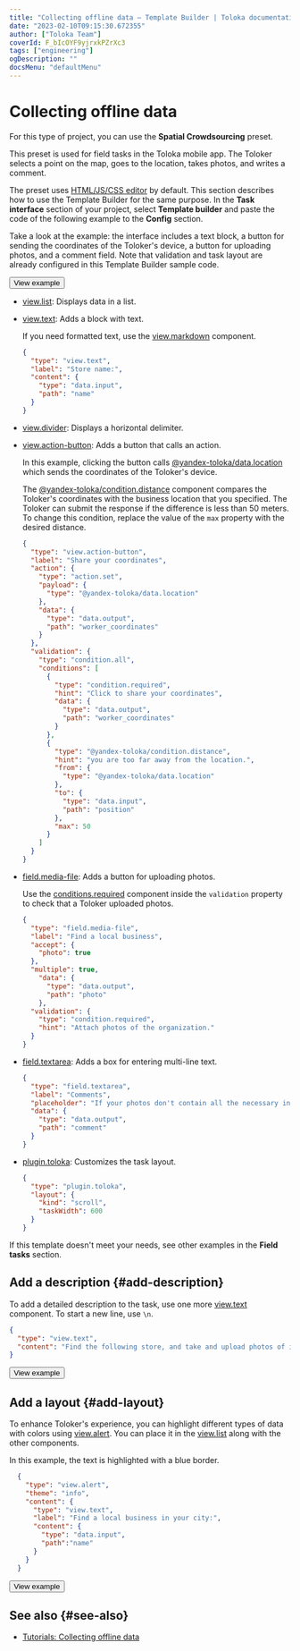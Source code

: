```yaml
---
title: "Collecting offline data — Template Builder | Toloka documentation"
date: "2023-02-10T09:15:30.672355"
author: ["Toloka Team"]
coverId: F_bIcOYF9yjrxkPZrXc3
tags: ["engineering"]
ogDescription: ""
docsMenu: "defaultMenu"
---
```



# Collecting offline data

For this type of project, you can use the **Spatial Crowdsourcing** preset.

This preset is used for field tasks in the Toloka mobile app. The Toloker selects a point on the map, goes to the location, takes photos, and writes a comment.

The preset uses [HTML/JS/CSS editor](/docs-new/guide/spec) by default. This section describes how to use the Template Builder for the same purpose. In the **Task interface** section of your project, select **Template builder** and paste the code of the following example to the **Config** section.

Take a look at the example: the interface includes a text block, a button for sending the coordinates of the Toloker's device, a button for uploading photos, and a comment field. Note that validation and task layout are already configured in this Template Builder sample code.

<Button themeColor="light" view="default" size="l" type="link" url="https://ya.cc/t/Fz_--ktr3ttAX9">View example</Button>

<Cut title="Components used in the example">

- [view.list](/docs-new/template-builder/reference/view.list): Displays data in a list.

- [view.text](/docs-new/template-builder/reference/view.text): Adds a block with text.

  If you need formatted text, use the [view.markdown](/docs-new/template-builder/reference/view.markdown) component.

  <Cut title="Show code">

  ```json
  {
    "type": "view.text",
    "label": "Store name:",
    "content": {
      "type": "data.input",
      "path": "name"
    }
  }
  ```
  </Cut>

- [view.divider](/docs-new/template-builder/reference/view.divider): Displays a horizontal delimiter.

- [view.action-button](/docs-new/template-builder/reference/view.action-button): Adds a button that calls an action.

  In this example, clicking the button calls [@yandex-toloka/data.location](/docs-new/template-builder/reference/data.location) which sends the coordinates of the Toloker's device.

  The [@yandex-toloka/condition.distance](/docs-new/template-builder/reference/condition.distance) component compares the Toloker's coordinates with the business location that you specified. The Toloker can submit the response if the difference is less than 50 meters. To change this condition, replace the value of the `max` property with the desired distance.

  <Cut title="Show code">

  ```json
  {
    "type": "view.action-button",
    "label": "Share your coordinates",
    "action": {
      "type": "action.set",
      "payload": {
        "type": "@yandex-toloka/data.location"
      },
      "data": {
        "type": "data.output",
        "path": "worker_coordinates"
      }
    },
    "validation": {
      "type": "condition.all",
      "conditions": [
        {
          "type": "condition.required",
          "hint": "Click to share your coordinates",
          "data": {
            "type": "data.output",
            "path": "worker_coordinates"
          }
        },
        {
          "type": "@yandex-toloka/condition.distance",
          "hint": "you are too far away from the location.",
          "from": {
            "type": "@yandex-toloka/data.location"
          },
          "to": {
            "type": "data.input",
            "path": "position"
          },
          "max": 50
        }
      ]
    }
  }
  ```
  </Cut>

- [field.media-file](/docs-new/template-builder/reference/field.media-file): Adds a button for uploading photos.

  Use the [conditions.required](/docs-new/template-builder/reference/conditions) component inside the `validation` property to check that a Toloker uploaded photos.

  <Cut title="Show code">

  ```json
  {
    "type": "field.media-file",
    "label": "Find a local business",
    "accept": {
      "photo": true
    },
    "multiple": true,
      "data": {
        "type": "data.output",
        "path": "photo"
      },
    "validation": {
      "type": "condition.required",
      "hint": "Attach photos of the organization."
    }
  }
  ```

  </Cut>

- [field.textarea](/docs-new/template-builder/reference/field.textarea): Adds a box for entering multi-line text.

  <Cut title="Show code">

  ```json
  {
    "type": "field.textarea",
    "label": "Comments",
    "placeholder": "If your photos don't contain all the necessary information, add details here.",
    "data": {
      "type": "data.output",
      "path": "comment"
    }
  }
  ```

  </Cut>

- [plugin.toloka](/docs-new/template-builder/reference/plugin.toloka): Customizes the task layout.

  <Cut title="Show code">

  ```json
  {
    "type": "plugin.toloka",
    "layout": {
      "kind": "scroll",
      "taskWidth": 600
    }
  }
  ```

  </Cut>

</Cut>

If this template doesn't meet your needs, see other examples in the **Field tasks** section.

## Add a description {#add-description}

To add a detailed description to the task, use one more [view.text](/docs-new/template-builder/reference/view.text) component. To start a new line, use `\n`.

<Cut title="Show code">

```json
{
  "type": "view.text",
  "content": "Find the following store, and take and upload photos of it. \nIf your photos don't contain all the necessary information, add a comment."
}
```

</Cut>

<Button themeColor="light" view="default" size="l" type="link" url="https://ya.cc/t/Hntp83Qy3ttDYy">View example</Button>

## Add a layout {#add-layout}

To enhance Toloker's experience, you can highlight different types of data with colors using [view.alert](/docs-new/template-builder/reference/view.alert). You can place it in the [view.list](/docs-new/template-builder/reference/view.list) along with the other components.

In this example, the text is highlighted with a blue border.

<Cut title="Show code">

```json
  {
    "type": "view.alert",
    "theme": "info",
    "content": {
      "type": "view.text",
      "label": "Find a local business in your city:",
      "content": {
        "type": "data.input",
        "path":"name"
      }
    }
  }
  ```

</Cut>

<Button themeColor="light" view="default" size="l" type="link" url="https://ya.cc/t/obCzNwRZ3ttDa2">View example</Button>

## See also {#see-also}

- [Tutorials: Collecting offline data](/docs-new/tutorials/walk)

<ContactSupport/>
